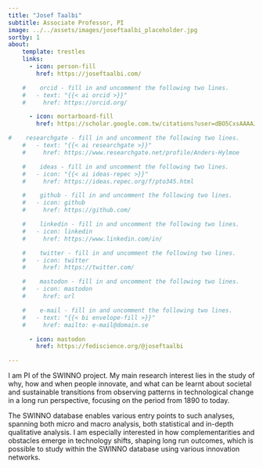 ```yaml
---
title: "Josef Taalbi"
subtitle: Associate Professor, PI
image: ../../assets/images/joseftaalbi_placeholder.jpg
sortby: 1
about:
    template: trestles
    links:
      - icon: person-fill
        href: https://joseftaalbi.com/

    #    orcid - fill in and uncomment the following two lines.
    #   - text: "{{< ai orcid >}}"
    #     href: https://orcid.org/

      - icon: mortarboard-fill
        href: https://scholar.google.com.tw/citations?user=dBO5CxsAAAAJ&hl=sv&oi=ao

#    researchgate - fill in and uncomment the following two lines.
    #   - text: "{{< ai researchgate >}}"
    #     href: https://www.researchgate.net/profile/Anders-Hylmoe

    #    ideas - fill in and uncomment the following two lines.
    #   - icon: "{{< ai ideas-repec >}}"
    #     href: https://ideas.repec.org/f/pto345.html

    #    github - fill in and uncomment the following two lines.
    #   - icon: github
    #     href: https://github.com/

    #    linkedin - fill in and uncomment the following two lines.
    #   - icon: linkedin
    #     href: https://www.linkedin.com/in/

    #    twitter - fill in and uncomment the following two lines.
    #   - icon: twitter
    #     href: https://twitter.com/

    #    mastodon - fill in and uncomment the following two lines.
    #   - icon: mastodon
    #     href: url

    #    e-mail - fill in and uncomment the following two lines.
    #   - text: "{{< bi envelope-fill >}}"
    #     href: mailto: e-mail@domain.se

      - icon: mastodon
        href: https://fediscience.org/@joseftaalbi

---
```


I am PI of  the SWINNO project. My main research interest lies in the study of why, how and when people innovate, and what can be learnt about societal and sustainable transitions from observing patterns in technological change in a long run perspective, focusing on the period from 1890 to today.

The SWINNO database enables various entry points to such analyses, spanning both micro and macro analysis, both statistical and in-depth qualitative analysis. I am especially interested in how complementarities and obstacles emerge in technology shifts, shaping long run outcomes, which is possible to study within the SWINNO database using various innovation networks.

